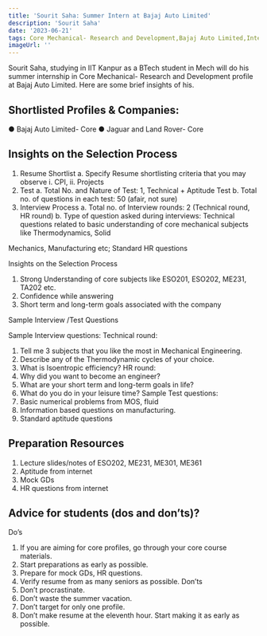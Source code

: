 ---
title: 'Sourit Saha: Summer Intern at Bajaj Auto Limited'
description: 'Sourit Saha'
date: '2023-06-21'
tags: Core Mechanical- Research and Development,Bajaj Auto Limited,Internship
imageUrl: ''
---

Sourit Saha, studying in IIT Kanpur as a BTech student in Mech will do
his summer internship in Core Mechanical- Research and Development profile at Bajaj Auto Limited. Here are some brief
insights of his.

## Shortlisted Profiles & Companies:
● Bajaj Auto Limited- Core
● Jaguar and Land Rover- Core

## Insights on the Selection Process
1. Resume Shortlist
a. Specify Resume shortlisting criteria that you may observe
i. CPI, ii. Projects
2. Test
a. Total No. and Nature of Test: 1, Technical + Aptitude Test
b. Total no. of questions in each test: 50 (afair, not sure)
3. Interview Process
a. Total no. of Interview rounds: 2 (Technical round, HR
round)
b. Type of question asked during interviews: Technical
questions related to basic understanding of core
mechanical subjects like Thermodynamics, Solid

Mechanics, Manufacturing etc; Standard HR questions

Insights on the
Selection Process

1. Strong Understanding of core subjects like ESO201, ESO202,
ME231, TA202 etc.
2. Confidence while answering
3. Short term and long-term goals associated with the company

Sample Interview
/Test Questions

Sample Interview questions:
Technical round:
1. Tell me 3 subjects that you like the most in Mechanical Engineering.
2. Describe any of the Thermodynamic cycles of your choice.
3. What is Isoentropic efficiency?
HR round:
1. Why did you want to become an engineer?
2. What are your short term and long-term goals in life?
3. What do you do in your leisure time?
Sample Test questions:
1. Basic numerical problems from MOS, fluid
2. Information based questions on manufacturing.
3. Standard aptitude questions

##  Preparation Resources
1. Lecture slides/notes of ESO202, ME231, ME301, ME361
2. Aptitude from internet
3. Mock GDs
4. HR questions from internet

## Advice for students (dos and don’ts)? 
Do’s
1. If you are aiming for core profiles, go through your core course materials.
2. Start preparations as early as possible.
3. Prepare for mock GDs, HR questions.
4. Verify resume from as many seniors as possible.
Don’ts
1. Don’t procrastinate.
2. Don’t waste the summer vacation.
3. Don’t target for only one profile.
4. Don’t make resume at the eleventh hour. Start making it as early as possible.


